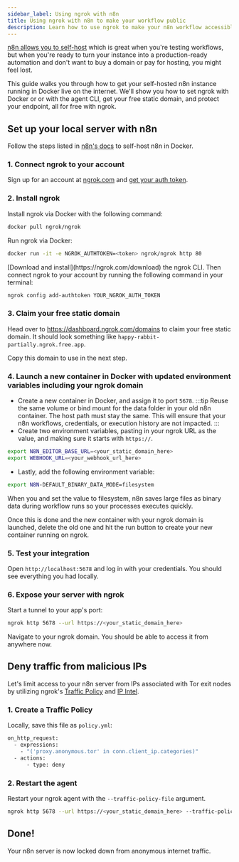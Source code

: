 ```yaml
---
sidebar_label: Using ngrok with n8n
title: Using ngrok with n8n to make your workflow public 
description: Learn how to use ngrok to make your n8n workflow accessible from anywhere, not just your local host. 
---
```



[n8n allows you to self-host](https://docs.n8n.io/hosting/) which is great when you're testing workflows, but when you're ready to turn your instance into a production-ready automation and don't want to buy a domain or pay for hosting, you might feel lost.

This guide walks you through how to get your self-hosted n8n instance running in Docker live on the internet. We'll show you how to set ngrok with Docker or or with the agent CLI, get your free static domain, and protect your endpoint, all for free with ngrok.

## Set up your local server with n8n

Follow the steps listed in [n8n's docs](https://docs.n8n.io/hosting/installation/docker/) to self-host n8n in Docker.

### 1. Connect ngrok to your account

Sign up for an account at [ngrok.com](https://ngrok.com/) and [get your auth token](https://dashboard.ngrok.com/get-started/your-authtoken).

### 2. Install ngrok

<Tabs groupId="user-type" queryString="user-type">
<TabItem value="Docker" label="Docker" default>

Install ngrok via Docker with the following command:

```bash
docker pull ngrok/ngrok
```

Run ngrok via Docker:

```bash
docker run -it -e NGROK_AUTHTOKEN=<token> ngrok/ngrok http 80
```

</TabItem>
<TabItem value="CLI" label="CLI">
[Download and install](https://ngrok.com/download) the ngrok CLI. Then connect ngrok to your account by running the following command in your terminal:

```bash
ngrok config add-authtoken YOUR_NGROK_AUTH_TOKEN
```

</TabItem>
</Tabs>

### 3. Claim your free static domain

Head over to https://dashboard.ngrok.com/domains to claim your free static domain. It should look something like `happy-rabbit-partially.ngrok.free.app`.

Copy this domain to use in the next step.

### 4. Launch a new container in Docker with updated environment variables including your ngrok domain

- Create a new container in Docker, and assign it to port `5678`.
	:::tip
	Reuse the same volume or bind mount for the data folder in your old n8n container. The host path must stay the same. This will ensure that your n8n workflows, credentials, or execution history are not impacted.
	:::
- Create two environment variables, pasting in your ngrok URL as the value, and making sure it starts with `https://`.

```bash
export N8N_EDITOR_BASE_URL=<your_static_domain_here>
export WEBHOOK_URL=<your_webhook_url_here>
```

- Lastly, add the following environment variable:

```bash
export N8N-DEFAULT_BINARY_DATA_MODE=filesystem
```

When you and set the value to filesystem, n8n saves large files as binary data during workflow runs so your processes executes quickly.

Once this is done and the new container with your ngrok domain is launched, delete the old one and hit the run button to create your new container running on ngrok.

### 5. Test your integration

Open `http://localhost:5678` and log in with your credentials. You should see everything you had locally.

### 6. Expose your server with ngrok

Start a tunnel to your app's port:

```bash
ngrok http 5678 --url https://<your_static_domain_here>
```

Navigate to your ngrok domain. You should be able to access it from anywhere now.

## Deny traffic from malicious IPs

Let's limit access to your n8n server from IPs associated with Tor exit nodes by utilizing ngrok's [Traffic Policy](/docs/traffic-policy/) and [IP Intel](/docs/traffic-policy/variables/ip-intel/).

### 1. Create a Traffic Policy

Locally, save this file as `policy.yml`:

```bash
on_http_request:
  - expressions:
    - "('proxy.anonymous.tor' in conn.client_ip.categories)"
  - actions:
      - type: deny
```

### 2. Restart the agent

Restart your ngrok agent with the `--traffic-policy-file` argument.

```bash
ngrok http 5678 --url https://<your_static_domain_here> --traffic-policy-file policy.yml
```

## Done!

Your n8n server is now locked down from anonymous internet traffic.
